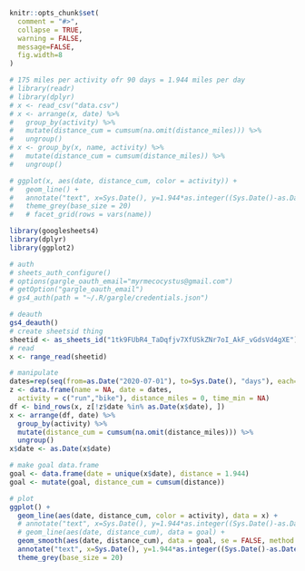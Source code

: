 ```r
knitr::opts_chunk$set(
  comment = "#>",
  collapse = TRUE,
  warning = FALSE,
  message=FALSE,
  fig.width=8
)
```

```r
# 175 miles per activity ofr 90 days = 1.944 miles per day
# library(readr)
# library(dplyr)
# x <- read_csv("data.csv")
# x <- arrange(x, date) %>% 
#   group_by(activity) %>% 
#   mutate(distance_cum = cumsum(na.omit(distance_miles))) %>% 
#   ungroup()
# x <- group_by(x, name, activity) %>% 
#   mutate(distance_cum = cumsum(distance_miles)) %>% 
#   ungroup()
```

```r
# ggplot(x, aes(date, distance_cum, color = activity)) +
#   geom_line() + 
#   annotate("text", x=Sys.Date(), y=1.944*as.integer((Sys.Date()-as.Date("2020-07-01"))), label="-goal") +
#   theme_grey(base_size = 20)
#   # facet_grid(rows = vars(name))
```

```r
library(googlesheets4)
library(dplyr)
library(ggplot2)

# auth
# sheets_auth_configure()
# options(gargle_oauth_email="myrmecocystus@gmail.com")
# getOption("gargle_oauth_email")
# gs4_auth(path = "~/.R/gargle/credentials.json")

# deauth
gs4_deauth()
# create sheetsid thing
sheetid <- as_sheets_id("1tk9FUbR4_TaDqfjv7XfUSkZNr7oI_AkF_vGdsVd4gXE")
# read
x <- range_read(sheetid)

# manipulate
dates=rep(seq(from=as.Date("2020-07-01"), to=Sys.Date(), "days"), each=2)
z <- data.frame(name = NA, date = dates,
  activity = c("run","bike"), distance_miles = 0, time_min = NA)
df <- bind_rows(x, z[!z$date %in% as.Date(x$date), ])
x <- arrange(df, date) %>% 
  group_by(activity) %>% 
  mutate(distance_cum = cumsum(na.omit(distance_miles))) %>% 
  ungroup()
x$date <- as.Date(x$date)

# make goal data.frame
goal <- data.frame(date = unique(x$date), distance = 1.944)
goal <- mutate(goal, distance_cum = cumsum(distance))

# plot
ggplot() +
  geom_line(aes(date, distance_cum, color = activity), data = x) +
  # annotate("text", x=Sys.Date(), y=1.944*as.integer((Sys.Date()-as.Date("2020-07-01"))), label="-goal") +
  # geom_line(aes(date, distance_cum), data = goal) +
  geom_smooth(aes(date, distance_cum), data = goal, se = FALSE, method = "lm", color = "blue") +
  annotate("text", x=Sys.Date(), y=1.944*as.integer((Sys.Date()-as.Date("2020-07-01"))), label="goal", color="blue") +
  theme_grey(base_size = 20)
```
